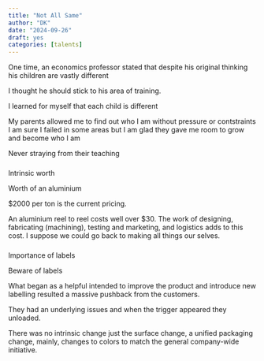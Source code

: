 ```yaml
---
title: "Not All Same"
author: "DK"
date: "2024-09-26"
draft: yes
categories: [talents]
---
```


One time, an economics professor stated that despite his original thinking his children are vastly different

I thought he should stick to his area of training.

I learned for myself that each child is different

My parents allowed me to find out who I am without pressure or contstraints I am sure I failed in some areas but I am glad they gave me room to grow and become who I am

Never straying from their teaching

###

Intrinsic worth

Worth of an aluminium

$2000 per ton is the current pricing.

An aluminium reel to reel costs well over $30.
The work of designing, fabricating (machining), testing and marketing, and logistics adds to this cost.
I suppose we could go back to making all things our selves.

###

Importance of labels

Beware of labels

What began as a helpful intended to improve the product and introduce new labelling resulted a massive pushback from the customers.

They had an underlying issues and when the trigger appeared they unloaded.

There was no intrinsic change just the surface change, a unified packaging change, mainly, changes to colors to match the general company-wide initiative.
